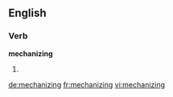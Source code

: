 ==English==

===Verb===
'''mechanizing'''

# {{present participle of|[[mechanize]]}}

[[de:mechanizing]]
[[fr:mechanizing]]
[[vi:mechanizing]]